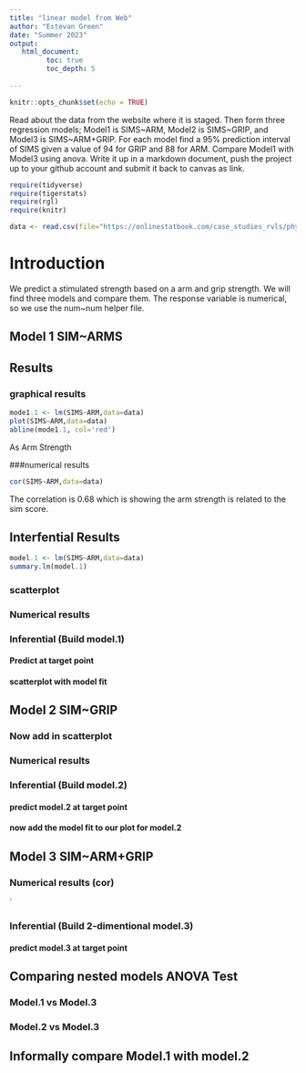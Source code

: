 ```yaml
---
title: "linear model from Web"
author: "Estevan Green"
date: "Summer 2023"
output:
   html_document:
         toc: true
         toc_depth: 5
        
---
```


```r
knitr::opts_chunk$set(echo = TRUE)
```

Read about the data from the website where it is staged.  Then form three regression models; Model1 is SIMS~ARM, Model2 is SIMS~GRIP, and Model3 is SIMS~ARM+GRIP. For each model find a 95% prediction interval of SIMS given a value of 94  for GRIP and 88 for ARM. Compare Model1 with Model3 using anova. Write it up in a markdown document, push the project up to your github account and submit it back to canvas as link. 

 


```r
require(tidyverse)
require(tigerstats)
require(rgl)
require(knitr)

```

```r
data <- read.csv(file="https://onlinestatbook.com/case_studies_rvls/physical_strength/data.txt",sep="",header=TRUE)  

```

# Introduction
We predict a stimulated strength based on a arm and grip strength. We will find three models and compare them. The response variable is numerical, so we use the 
num~num helper file.


## Model 1 SIM~ARMS

## Results
### graphical results

```r
mode1.1 <- lm(SIMS~ARM,data=data)
plot(SIMS~ARM,data=data)
abline(mode1.1, col='red')
```
As Arm Strength

###numerical results

```r
cor(SIMS~ARM,data=data)
```

The correlation is 0.68 which is showing the arm strength is related to the 
sim score.

## Interfential Results

```r
model.1 <- lm(SIMS~ARM,data=data)
summary.lm(model.1)
```


### scatterplot

### Numerical results 


### Inferential  (Build model.1)

#### Predict at target point


#### scatterplot with model fit
  

## Model 2 SIM~GRIP

### Now add in scatterplot


### Numerical results 


### Inferential  (Build model.2)
  

#### predict model.2 at target point

#### now add the model fit to our plot for model.2
  


## Model 3 SIM~ARM+GRIP

### Numerical results (cor)

`
  
### Inferential  (Build 2-dimentional model.3)

#### predict model.3 at target point
  

## Comparing nested models ANOVA Test

### Model.1 vs Model.3
### Model.2 vs Model.3

## Informally compare Model.1 with model.2

